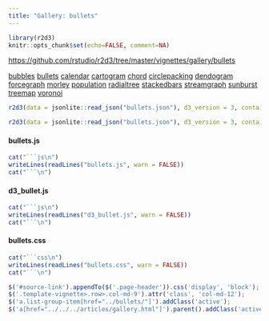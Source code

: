 ```yaml
---
title: "Gallery: bullets"
---
```


```r
library(r2d3)
knitr::opts_chunk$set(echo=FALSE, comment=NA)
```

<div id="source-link">
<https://github.com/rstudio/r2d3/tree/master/vignettes/gallery/bullets>
</div>

<div class="row">

<div class="col-sm-3">
<div class="list-group">
  <a href="../bubbles/" class="list-group-item">bubbles</a>
  <a href="../bullets/" class="list-group-item">bullets</a>
  <a href="../calendar/" class="list-group-item">calendar</a>
  <a href="../cartogram/" class="list-group-item">cartogram</a>
  <a href="../chord/" class="list-group-item">chord</a>
  <a href="../circlepacking/" class="list-group-item">circlepacking</a>
  <a href="../dendogram/" class="list-group-item">dendogram</a>
  <a href="../forcegraph/" class="list-group-item">forcegraph</a>
  <a href="../morley/" class="list-group-item">morley</a>
  <a href="../population/" class="list-group-item">population</a>
  <a href="../radialtree/" class="list-group-item">radialtree</a>
  <a href="../stackedbars/" class="list-group-item">stackedbars</a>
  <a href="../streamgraph/" class="list-group-item">streamgraph</a>
  <a href="../sunburst/" class="list-group-item">sunburst</a>
  <a href="../treemap/" class="list-group-item">treemap</a>
  <a href="../voronoi/" class="list-group-item">voronoi</a>
</div>
</div>

<div class="col-sm-9">

```r
r2d3(data = jsonlite::read_json("bullets.json"), d3_version = 3, container = "div", dependencies = c("d3_bullet.js"), script = "bullets.js")
```

```r
r2d3(data = jsonlite::read_json("bullets.json"), d3_version = 3, container = "div", dependencies = c("d3_bullet.js"), script = "bullets.js", width="100%")
```


#### bullets.js

```r
cat("```js\n")
writeLines(readLines("bullets.js", warn = FALSE))
cat("```\n")
```

#### d3_bullet.js

```r
cat("```js\n")
writeLines(readLines("d3_bullet.js", warn = FALSE))
cat("```\n")
```

#### bullets.css

```r
cat("```css\n")
writeLines(readLines("bullets.css", warn = FALSE))
cat("```\n")
```


</div>

</div>


```js
$('#source-link').appendTo($('.page-header')).css('display', 'block');
$('.template-vignette>.row>.col-md-9').attr('class', 'col-md-12');
$('a.list-group-item[href="../bullets/"]').addClass('active');
$('a[href="../../../articles/gallery.html"]').parent().addClass('active');
```



